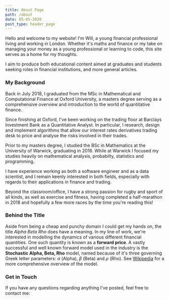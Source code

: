 ```yaml
---
title: About Page
path: /about
date: 05-05-2020
post_type: header_page
---
```


Hello and welcome to my website! I'm Will, a young financial professional living
and working in London. Whether it's maths and finance or my take on
managing your money as a young professional or learning to code, this site
serves as a home for my thoughts.

I aim to produce both educational content
aimed at graduates and students seeking roles in financial institutions, and
more general articles.

### My Background
Back in July 2018, I graduated from the MSc in Mathematical and Computational
Finance at Oxford University, a masters degree serving as a comprehensive
overview and introduction to the world of quantitative finance. 

Since finishing at Oxford, I've been working on the trading floor at Barclays
Investment Bank as a Quantitative Analyst. In particular, I research, design and
implement algorithms that allow our interest rates derivatives trading desk to
price and analyse the risks involved in their trades.

Prior to my masters degree, I studied the BSc in Mathematics at the
University of Warwick, graduating in 2018. While at Warwick I focused my studies
heavily on mathematical analysis, probabilty, statistics and programming.
 
I have experience working as both a software engineer and as a data scientist,
and I remain keenly interested in both fields, especially with regards to their
applications in finance and trading. 

Beyond the classroom/office, I have a strong passion for rugby and sport of
all kinds, as well as exercise and fitness, having completed a half-marathon
in 2018 and hopefully a few more races by the time you're reading this!

### Behind the Title
Aside from being a cheap and punchy domain I could get my hands on,
the title *Alpha Beta Rho* does have a meaning. In my line of work, we're
interested in modelling the dynamics of various different financial quantities.
One such quantity is known as a **forward price**. A vastly successful and well
known forward model used in the industry is the **Stochastic Alpha, Beta, Rho** 
model, named because of it's three governing Greek letter parameters: $\alpha$
(Alpha), $\beta$ (Beta) and $\rho$ (Rho).
See <a href="https://en.wikipedia.org/wiki/SABR_volatility_model">Wikipedia</a>
for a more comprehensive overview of the model.

### Get in Touch
If you have any questions regarding anything I've posted, feel free to contact
me: 


<ContactForm />

